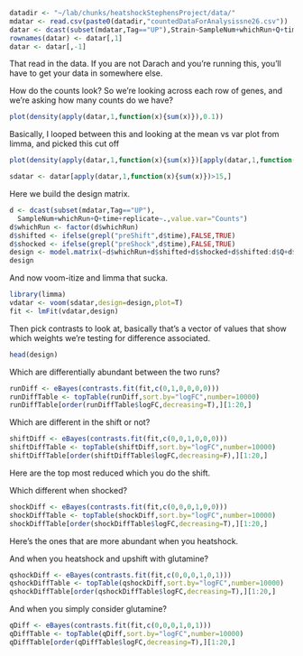 
```r
datadir <- "~/lab/chunks/heatshockStephensProject/data/"
mdatar <- read.csv(paste0(datadir,"countedDataForAnalysissne26.csv"))
datar <- dcast(subset(mdatar,Tag=="UP"),Strain~SampleNum+whichRun+Q+time+replicate,value.var="Counts")
rownames(datar) <- datar[,1]
datar <- datar[,-1]
```

That read in the data. If you are not Darach and you're running this,
you'll have to get your data in somewhere else.


How do the counts look? So we're looking across each row of genes,
and we're asking how many counts do we have?

```r
plot(density(apply(datar,1,function(x){sum(x)}),0.1))
```

Basically, I looped between this and looking at the mean vs var
plot from limma, and picked this cut off

```r
plot(density(apply(datar,1,function(x){sum(x)})[apply(datar,1,function(x){sum(x)})>15],0.1))

sdatar <- datar[apply(datar,1,function(x){sum(x)})>15,]
```


Here we build the design matrix.

```r
d <- dcast(subset(mdatar,Tag=="UP"),
  SampleNum+whichRun+Q+time+replicate~.,value.var="Counts")
d$whichRun <- factor(d$whichRun)
d$shifted <- ifelse(grepl("preShift",d$time),FALSE,TRUE)
d$shocked <- ifelse(grepl("preShock",d$time),FALSE,TRUE)
design <- model.matrix(~d$whichRun+d$shifted+d$shocked+d$shifted:d$Q+d$shocked)
design
```

And now voom-itize and limma that sucka.

```r
library(limma)
vdatar <- voom(sdatar,design=design,plot=T)
fit <- lmFit(vdatar,design)
```

Then pick contrasts to look at, basically that's a vector of values
that show which weights we're testing for difference associated.

```r
head(design)
```

Which are differentially abundant between the two runs?
```r
runDiff <- eBayes(contrasts.fit(fit,c(0,1,0,0,0,0)))
runDiffTable <- topTable(runDiff,sort.by="logFC",number=10000)
runDiffTable[order(runDiffTable$logFC,decreasing=T),][1:20,]
```

Which are different in the shift or not?
```r
shiftDiff <- eBayes(contrasts.fit(fit,c(0,0,1,0,0,0)))
shiftDiffTable <- topTable(shiftDiff,sort.by="logFC",number=10000)
shiftDiffTable[order(shiftDiffTable$logFC,decreasing=F),][1:20,]
```
Here are the top most reduced which you do the shift.

Which different when shocked?
```r
shockDiff <- eBayes(contrasts.fit(fit,c(0,0,0,1,0,0)))
shockDiffTable <- topTable(shockDiff,sort.by="logFC",number=10000)
shockDiffTable[order(shockDiffTable$logFC,decreasing=T),][1:20,]
```
Here's the ones that are more abundant when you heatshock.

And when you heatshock and upshift with glutamine?
```r
qshockDiff <- eBayes(contrasts.fit(fit,c(0,0,0,1,0,1)))
qshockDiffTable <- topTable(qshockDiff,sort.by="logFC",number=10000)
qshockDiffTable[order(qshockDiffTable$logFC,decreasing=T),][1:20,]
```

And when you simply consider glutamine?
```r
qDiff <- eBayes(contrasts.fit(fit,c(0,0,0,1,0,1)))
qDiffTable <- topTable(qDiff,sort.by="logFC",number=10000)
qDiffTable[order(qDiffTable$logFC,decreasing=T),][1:20,]
```



